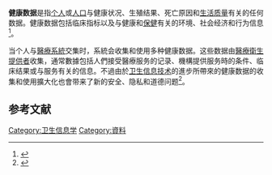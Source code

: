 '''健康数据'''是指[[个人|个人]]或[[人口|人口]]与健康状况、生殖结果、死亡原因和[[生活质量|生活质量]]有关的任何数据。健康数据包括临床指标以及与健康和[[保健|保健]]有关的环境、社会经济和行为信息<ref>{{Cite encyclopedia|title=health data|encyclopedia=McGraw-Hill Concise Dictionary of Modern Medicine|publisher=McGraw-Hill|url=https://medical-dictionary.thefreedictionary.com/health+data|date=2002|access-date=2021-04-03|archive-date=2021-06-04|archive-url=https://web.archive.org/web/20210604172104/https://medical-dictionary.thefreedictionary.com/health+data}}</ref>。

当个人与[[醫療系統|醫療系統]]交集时，系統会收集和使用多种健康数据。这些数据由[[醫療衛生提供者|醫療衛生提供者]]收集，通常數據包括人們接受醫療服务的记录、機構提供服务時的条件、临床结果或与服务有关的信息。不過由於[[卫生信息技术|卫生信息技术]]的進步所帶來的健康数据的收集和使用擴大化也會带来了新的安全、隐私和道德问题<ref name=":0">{{Cite conference|last=Tzourakis|first=Melissa|conferenceurl=http://mitiq.mit.edu/iciq/iqpapers.aspx?iciqyear=1996|title=存档副本|conference=|access-date=2021-04-03|archive-date=2012-11-05|archive-url=https://web.archive.org/web/20121105182244/http://mitiq.mit.edu/iciq/iqpapers.aspx?iciqyear=1996}}</ref>。

==参考文献==
{{reflist}}

[[Category:卫生信息学|Category:卫生信息学]]
[[Category:資料|Category:資料]]